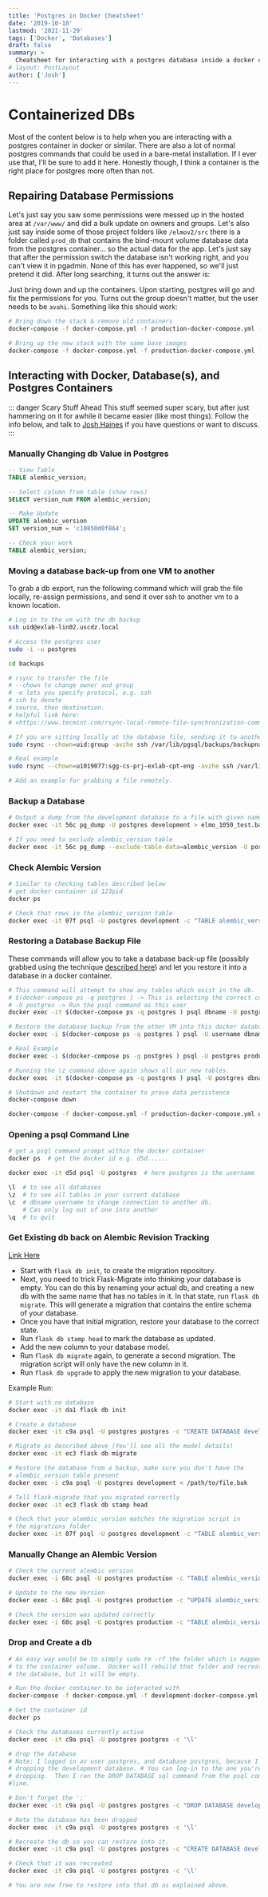 ```yaml
---
title: 'Postgres in Docker Cheatsheet'
date: '2019-10-18'
lastmod: '2021-11-29'
tags: ['Docker', 'Databases']
draft: false
summary: >
  Cheatsheet for interacting with a postgres database inside a docker container
# layout: PostLayout
author: ['Josh']
---
```


# Containerized DBs

Most of the content below is to help when you are interacting with a postgres container in docker or similar. There are also a lot of normal postgres commands that could be used in a bare-metal installation. If I ever use that, I'll be sure to add it here. Honestly though, I think a container is the right place for postgres more often than not.

## Repairing Database Permissions

Let's just say you saw some permissions were messed up in the hosted area at `/var/www/` and did a bulk update on owners and groups. Let's also just say inside some of those project folders like `/elmov2/src` there is a folder called `prod_db` that contains the bind-mount volume database data from the postgres container... so the actual data for the app. Let's just say that after the permission switch the database isn't working right, and you can't view it in pgadmin. None of this has ever happened, so we'll just pretend it did. After long searching, it turns out the answer is:

Just bring down and up the containers. Upon starting, postgres will go and fix the permissions for you. Turns out the group doesn't matter, but the user needs to be `avahi`. Something like this should work:

```bash
# Bring down the stack & remove old containers
docker-compose -f docker-compose.yml -f production-docker-compose.yml -p prod_app down --remove-orphans

# Bring up the new stack with the same base images
docker-compose -f docker-compose.yml -f production-docker-compose.yml -p prod_app up -d
```

## Interacting with Docker, Database(s), and Postgres Containers

::: danger Scary Stuff Ahead
This stuff seemed super scary, but after just hammering on it for awhile it became easier (like most things). Follow the info below, and talk to [Josh Haines](jdhaines.md) if you have questions or want to discuss.
:::

### Manually Changing db Value in Postgres

```sql
-- View Table
TABLE alembic_version;

-- Select column from table (show rows)
SELECT version_num FROM alembic_version;

-- Make Update
UPDATE alembic_version
SET version_num = 'c10850d0f864';

-- Check your work
TABLE alembic_version;
```

### Moving a database back-up from one VM to another

To grab a db export, run the following command which will grab the file locally, re-assign permissions, and send it over ssh to another vm to a known location.

```bash
# Log in to the vm with the db backup
ssh uid@exlab-lin02.uscdz.local

# Access the postgres user
sudo -i -u postgres

cd backups

# rsync to transfer the file
# --chown to change owner and group
# -e lets you specify protocol, e.g. ssh
# ssh to denote
# source, then destination.
# helpful link here:
# <https://www.tecmint.com/rsync-local-remote-file-synchronization-commands/>

# If you are sitting locally at the database file, sending it to another VM.
sudo rsync --chown=uid:group -avzhe ssh /var/lib/pgsql/backups/backupname.bak uid@exlab-lin01.uscdz.local:var/www/project

# Real example
sudo rsync --chown=u1019077:sgg-cs-prj-exlab-cpt-eng -avzhe ssh /var/lib/pgsql/backups/elmo-2019-09-27_18\:00.bak u1019077@exlab-lin01.uscdz.local:/var/www/elmov2

# Add an example for grabbing a file remotely.
```

### Backup a Database

```bash
# Output a dump from the development database to a file with given name and format
docker exec -it 56c pg_dump -U postgres development > elmo_1050_test.bak

# If you need to exclude alembic_version table
docker exec -it 56c pg_dump --exclude-table-data=alembic_version -U postgres development > elmo_1050_test.bak
```

### Check Alembic Version

```bash
# Similar to checking tables described below
# get docker container id 123pid
docker ps

# Check that rows in the alembic_version table
docker exec -it 07f psql -U postgres development -c "TABLE alembic_version;"
```

### Restoring a Database Backup File

These commands will allow you to take a database back-up file (possibly grabbed using the technique [described here](#moving-a-database-back-up-from-one-vm-to-another)) and let you restore it into a database in a docker container.

```bash
# This command will attempt to show any tables which exist in the db.
# $(docker-compose ps -q postgres ) -> This is selecting the correct container to execute a command on.  You could instead do docker ps and add characters from the container id like docker exec -it d5d psql...
# -U postgres -> Run the psql command as this user
docker exec -it $(docker-compose ps -q postgres ) psql dbname -U postgres -c '\z'

# Restore the database backup from the other VM into this docker database.
docker exec -i $(docker-compose ps -q postgres ) psql -U username dbname < /path/to/file.bak

# Real Example
docker exec -i $(docker-compose ps -q postgres ) psql -U postgres production < /var/www/elmov2/elmo-2019-09-27_18\:00.bak

# Running the \z command above again shows all our new tables.
docker exec -it $(docker-compose ps -q postgres ) psql -U postgres dbname -c '\z'

# Shutdown and restart the container to prove data persistence
docker-compose down

docker-compose -f docker-compose.yml -f production-docker-compose.yml up -d postgres
```

### Opening a psql Command Line

```bash
# get a psql command prompt within the docker container
docker ps  # get the docker id e.g. d5d......

docker exec -it d5d psql -U postgres  # here postgres is the username

\l  # to see all databases
\z  # to see all tables in your current database
\c  # dbname username to change connection to another db.
    # Can only log out of one into another
\q  # to quit

```

### Get Existing db back on Alembic Revision Tracking

[Link Here](https://stackoverflow.com/questions/42992256/how-do-you-add-migrate-an-existing-database-with-alembic-flask-migrate-if-you-di)

- Start with `flask db init`, to create the migration repository.
- Next, you need to trick Flask-Migrate into thinking your database is empty. You can do this by renaming your actual db, and creating a new db with the same name that has no tables in it. In that state, run `flask db migrate`. This will generate a migration that contains the entire schema of your database.
- Once you have that initial migration, restore your database to the correct state.
- Run `flask db stamp head` to mark the database as updated.
- Add the new column to your database model.
- Run `flask db migrate` again, to generate a second migration. The migration script will only have the new column in it.
- Run `flask db upgrade` to apply the new migration to your database.

Example Run:

```bash
# Start with no database
docker exec -it da1 flask db init

# Create a database
docker exec -it c9a psql -U postgres postgres -c "CREATE DATABASE development;"

# Migrate as described above (You'll see all the model details)
docker exec -it ec3 flask db migrate

# Restore the database from a backup, make sure you don't have the
# alembic_version table present
docker exec -i c9a psql -U postgres development < /path/to/file.bak

# Tell flask-migrate that you migrated correctly
docker exec -it ec3 flask db stamp head

# Check that your alembic_version matches the migration script in
# the migrations folder
docker exec -it 07f psql -U postgres development -c "TABLE alembic_version;"
```

### Manually Change an Alembic Version

```bash
# Check the current alembic version
docker exec -i 68c psql -U postgres production -c "TABLE alembic_version;"

# Update to the new Version
docker exec -i 68c psql -U postgres production -c "UPDATE alembic_version SET version_num = 'c10850d0f864';"

# Check the version was updated correctly
docker exec -i 68c psql -U postgres production -c "TABLE alembic_version;"
```

### Drop and Create a db

```bash
# An easy way would be to simply sudo rm -rf the folder which is mapped
# to the container volume.  Docker will rebuild that folder and recreate
# the database, but it will be empty.

# Run the docker container to be interacted with
docker-compose -f docker-compose.yml -f development-docker-compose.yml up -d postgres

# Get the container id
docker ps

# Check the databases currently active
docker exec -it c9a psql -U postgres postgres -c '\l'

# drop the database
# Note: I logged in as user postgres, and database postgres, because I was
# dropping the development database. # You can log-in to the one you're
# dropping.  Then I ran the DROP DATABASE sql command from the psql command
#line.

# Don't forget the ';'
docker exec -it c9a psql -U postgres postgres -c "DROP DATABASE development;"

# Note the database has been dropped
docker exec -it c9a psql -U postgres postgres -c '\l'

# Recreate the db so you can restore into it.
docker exec -it c9a psql -U postgres postgres -c "CREATE DATABASE development;"

# Check that it was recreated
docker exec -it c9a psql -U postgres postgres -c '\l'

# You are now free to restore into that db as explained above.
```

